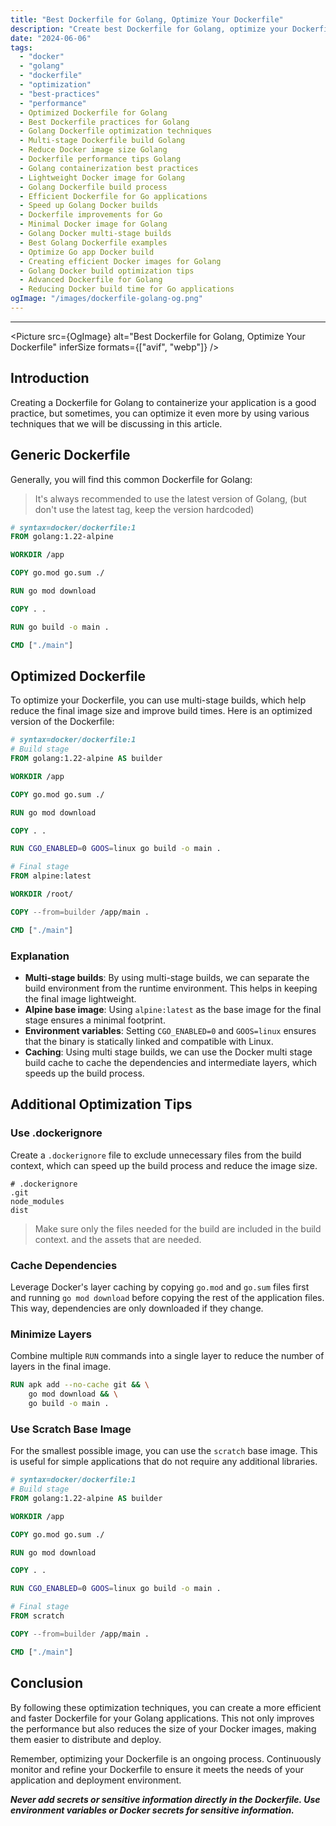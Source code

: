 ```yaml
---
title: "Best Dockerfile for Golang, Optimize Your Dockerfile"
description: "Create best Dockerfile for Golang, optimize your Dockerfile for Golang and make it blazingly fast! 🔥"
date: "2024-06-06"
tags:
  - "docker"
  - "golang"
  - "dockerfile"
  - "optimization"
  - "best-practices"
  - "performance"
  - Optimized Dockerfile for Golang
  - Best Dockerfile practices for Golang
  - Golang Dockerfile optimization techniques
  - Multi-stage Dockerfile build Golang
  - Reduce Docker image size Golang
  - Dockerfile performance tips Golang
  - Golang containerization best practices
  - Lightweight Docker image for Golang
  - Golang Dockerfile build process
  - Efficient Dockerfile for Go applications
  - Speed up Golang Docker builds
  - Dockerfile improvements for Go
  - Minimal Docker image for Golang
  - Golang Docker multi-stage builds
  - Best Golang Dockerfile examples
  - Optimize Go app Docker build
  - Creating efficient Docker images for Golang
  - Golang Docker build optimization tips
  - Advanced Dockerfile for Golang
  - Reducing Docker build time for Go applications
ogImage: "/images/dockerfile-golang-og.png"
---
```



---

<Picture
  src={OgImage}
  alt="Best Dockerfile for Golang, Optimize Your Dockerfile"
  inferSize
  formats={["avif", "webp"]}
/>

## Introduction

Creating a Dockerfile for Golang to containerize your application is a good practice, but sometimes, you can optimize it even more by using various techniques that we will be discussing in this article.

## Generic Dockerfile

Generally, you will find this common Dockerfile for Golang:

> It's always recommended to use the latest version of Golang, <Notation>(but don't use the latest tag, keep the version hardcoded)</Notation>

```dockerfile
# syntax=docker/dockerfile:1
FROM golang:1.22-alpine

WORKDIR /app

COPY go.mod go.sum ./

RUN go mod download

COPY . .

RUN go build -o main .

CMD ["./main"]
```

## Optimized Dockerfile

To optimize your Dockerfile, you can use multi-stage builds, which help reduce the final image size and improve build times. Here is an optimized version of the Dockerfile:

```dockerfile
# syntax=docker/dockerfile:1
# Build stage
FROM golang:1.22-alpine AS builder

WORKDIR /app

COPY go.mod go.sum ./

RUN go mod download

COPY . .

RUN CGO_ENABLED=0 GOOS=linux go build -o main .

# Final stage
FROM alpine:latest

WORKDIR /root/

COPY --from=builder /app/main .

CMD ["./main"]
```

### Explanation

- **Multi-stage builds**: By using multi-stage builds, we can separate the build environment from the runtime environment. This helps in keeping the final image lightweight.
- **Alpine base image**: Using `alpine:latest` as the base image for the final stage ensures a minimal footprint.
- **Environment variables**: Setting `CGO_ENABLED=0` and `GOOS=linux` ensures that the binary is statically linked and compatible with Linux.
- **Caching**: Using multi stage builds, we can use the Docker multi stage build cache to cache the dependencies and intermediate layers, which speeds up the build process.

## Additional Optimization Tips

### Use .dockerignore

Create a `.dockerignore` file to exclude unnecessary files from the build context, which can speed up the build process and reduce the image size.

```plaintext
# .dockerignore
.git
node_modules
dist
```

> Make sure only the files needed for the build are included in the build context. and the assets that are needed.

### <Notation color="#565656">Cache Dependencies</Notation>

Leverage Docker's layer caching by copying `go.mod` and `go.sum` files first and running `go mod download` before copying the rest of the application files. This way, dependencies are only downloaded if they change.

### Minimize Layers

Combine multiple `RUN` commands into a single layer to reduce the number of layers in the final image.

```dockerfile
RUN apk add --no-cache git && \
    go mod download && \
    go build -o main .
```

### Use Scratch Base Image

For the smallest possible image, you can use the `scratch` base image. This is useful for simple applications that do not require any additional libraries.

```dockerfile
# syntax=docker/dockerfile:1
# Build stage
FROM golang:1.22-alpine AS builder

WORKDIR /app

COPY go.mod go.sum ./

RUN go mod download

COPY . .

RUN CGO_ENABLED=0 GOOS=linux go build -o main .

# Final stage
FROM scratch

COPY --from=builder /app/main .

CMD ["./main"]
```

## Conclusion

By following these optimization techniques, you can create a more efficient and faster Dockerfile for your Golang applications. This not only improves the performance but also reduces the size of your Docker images, making them easier to distribute and deploy.

<Notation type="bracket">
  Remember, optimizing your Dockerfile is an ongoing process. Continuously
  monitor and refine your Dockerfile to ensure it meets the needs of your
  application and deployment environment.
</Notation>

**_Never add <Notation type="underline"> secrets or sensitive information </Notation> directly in the Dockerfile. Use environment variables or Docker secrets for sensitive information._**
